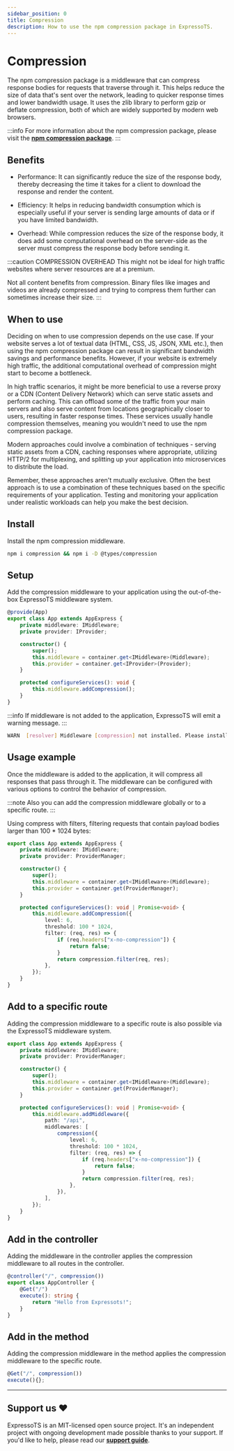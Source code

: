 ```yaml
---
sidebar_position: 0
title: Compression
description: How to use the npm compression package in ExpressoTS.
---
```


# Compression

The npm compression package is a middleware that can compress response bodies for requests that traverse through it. This helps reduce the size of data that's sent over the network, leading to quicker response times and lower bandwidth usage. It uses the zlib library to perform gzip or deflate compression, both of which are widely supported by modern web browsers.

:::info
For more information about the npm compression package, please visit the **[npm compression package](https://www.npmjs.com/package/compression)**.
:::

## Benefits

-   Performance: It can significantly reduce the size of the response body, thereby decreasing the time it takes for a client to download the response and render the content.

-   Efficiency: It helps in reducing bandwidth consumption which is especially useful if your server is sending large amounts of data or if you have limited bandwidth.

-   Overhead: While compression reduces the size of the response body, it does add some computational overhead on the server-side as the server must compress the response body before sending it.

:::caution COMPRESSION OVERHEAD
This might not be ideal for high traffic websites where server resources are at a premium.

Not all content benefits from compression. Binary files like images and videos are already compressed and trying to compress them further can sometimes increase their size.
:::

## When to use

Deciding on when to use compression depends on the use case. If your website serves a lot of textual data (HTML, CSS, JS, JSON, XML etc.), then using the npm compression package can result in significant bandwidth savings and performance benefits. However, if your website is extremely high traffic, the additional computational overhead of compression might start to become a bottleneck.

In high traffic scenarios, it might be more beneficial to use a reverse proxy or a CDN (Content Delivery Network) which can serve static assets and perform caching. This can offload some of the traffic from your main servers and also serve content from locations geographically closer to users, resulting in faster response times. These services usually handle compression themselves, meaning you wouldn't need to use the npm compression package.

Modern approaches could involve a combination of techniques - serving static assets from a CDN, caching responses where appropriate, utilizing HTTP/2 for multiplexing, and splitting up your application into microservices to distribute the load.

Remember, these approaches aren't mutually exclusive. Often the best approach is to use a combination of these techniques based on the specific requirements of your application. Testing and monitoring your application under realistic workloads can help you make the best decision.

## Install

Install the npm compression middleware.

```bash
npm i compression && npm i -D @types/compression
```

## Setup

Add the compression middleware to your application using the out-of-the-box ExpressoTS middleware system.

```typescript
@provide(App)
export class App extends AppExpress {
    private middleware: IMiddleware;
    private provider: IProvider;

    constructor() {
        super();
        this.middleware = container.get<IMiddleware>(Middleware);
        this.provider = container.get<IProvider>(Provider);
    }

    protected configureServices(): void {
        this.middleware.addCompression();
    }
}
```

:::info
If middleware is not added to the application, ExpressoTS will emit a warning message.
:::

```bash
WARN  [resolver] Middleware [compression] not installed. Please install it using your package manager.
```

## Usage example

Once the middleware is added to the application, it will compress all responses that pass through it. The middleware can be configured with various options to control the behavior of compression.

:::note
Also you can add the compression middleware globally or to a specific route.
:::

Using compress with filters, filtering requests that contain payload bodies larger than 100 \* 1024 bytes:

```typescript
export class App extends AppExpress {
    private middleware: IMiddleware;
    private provider: ProviderManager;

    constructor() {
        super();
        this.middleware = container.get<IMiddleware>(Middleware);
        this.provider = container.get(ProviderManager);
    }

    protected configureServices(): void | Promise<void> {
        this.middleware.addCompression({
            level: 6,
            threshold: 100 * 1024,
            filter: (req, res) => {
                if (req.headers["x-no-compression"]) {
                    return false;
                }
                return compression.filter(req, res);
            },
        });
    }
}
```

## Add to a specific route

Adding the compression middleware to a specific route is also possible via the ExpressoTS middleware system.

```ts
export class App extends AppExpress {
    private middleware: IMiddleware;
    private provider: ProviderManager;

    constructor() {
        super();
        this.middleware = container.get<IMiddleware>(Middleware);
        this.provider = container.get(ProviderManager);
    }

    protected configureServices(): void | Promise<void> {
        this.middleware.addMiddleware({
            path: "/api",
            middlewares: [
                compression({
                    level: 6,
                    threshold: 100 * 1024,
                    filter: (req, res) => {
                        if (req.headers["x-no-compression"]) {
                            return false;
                        }
                        return compression.filter(req, res);
                    },
                }),
            ],
        });
    }
}
```

## Add in the controller

Adding the middleware in the controller applies the compression middleware to all routes in the controller.

```typescript
@controller("/", compression())
export class AppController {
    @Get("/")
    execute(): string {
        return "Hello from Expressots!";
    }
}
```

## Add in the method

Adding the compression middleware in the method applies the compression middleware to the specific route.

```typescript
@Get("/", compression())
execute(){};
```

---

## Support us ❤️

ExpressoTS is an MIT-licensed open source project. It's an independent project with ongoing development made possible thanks to your support.
If you'd like to help, please read our **[support guide](./support-us.mdx)**.
